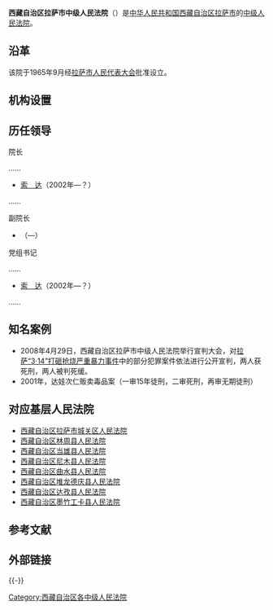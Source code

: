 {{Infobox PRCG
|机构名称=西藏自治区拉萨市中级人民法院<br>{{lang|bo|བོད་རང་སྐྱོང་ལྗོངས་ལྷ་ས་གྲོང་ཁྱེར་འབྲིང་རིམ་མི་དམངས་ཁྲིམས་ཁང་།}}
|标志1=National Emblem of the People's Republic of China.svg
|职位1=院长
|人员1=[[马方|马方]]
|衔级1=?级高级法官
|上诉法院=[[西藏自治区高级人民法院|西藏自治区高级人民法院]]
|业务上级=[[西藏自治区高级人民法院|西藏自治区高级人民法院]]
|组织上级=[[拉萨市人民代表大会|拉萨市人民代表大会]]<br>[[拉萨市人民代表大会常务委员会|拉萨市人民代表大会常务委员会]]
|中共上级=[[中国共产党拉萨市委员会|中国共产党拉萨市委员会]]
|中共本级=中国共产党西藏自治区拉萨市中级人民法院党组
|机构类型=[[中级人民法院|中级人民法院]]
|行政级别=副地厅级
|授权法源=[[中华人民共和国宪法|中华人民共和国宪法]]
|组织法规=[[中华人民共和国人民法院组织法|中华人民共和国人民法院组织法]]
|地址1=[[西藏自治区|西藏自治区]][[拉萨市|拉萨市]][[城关区_(拉萨市)|城关区]][[林廓东路|林廓东路]]49号
|官网=
|成立时间=1965年9月
|时期1=
|机构1=
|时期2=
|机构2=
|时期3=
|机构3=
}}

'''西藏自治区拉萨市中级人民法院'''（{{bo|z=བོད་རང་སྐྱོང་ལྗོངས་ལྷ་ས་གྲོང་ཁྱེར་འབྲིང་རིམ་མི་དམངས་ཁྲིམས་ཁང་།}}）是[[中华人民共和国|中华人民共和国]][[西藏自治区|西藏自治区]][[拉萨市|拉萨市]]的[[中级人民法院|中级人民法院]]。

==沿革==
该院于1965年9月经[[拉萨市人民代表大会|拉萨市人民代表大会]]批准设立。

==机构设置==

==历任领导==
{{col-begin}}
{{col-2}}
; 院长
……
*[[索达|索　达]]（2002年—？）
……
; 副院长
*[[]]（—）

{{col-2}}
; 党组书记
……
*[[索达|索　达]]（2002年—？）
……
{{col-end}}

==知名案例==
*2008年4月29日，西藏自治区拉萨市中级人民法院举行宣判大会，对[[拉萨314事件|拉萨“3·14”打砸抢烧严重暴力事件]]中的部分犯罪案件依法进行公开宣判，两人获死刑，两人被判死缓。
*2001年，达娃次仁贩卖毒品案（一审15年徒刑，二审死刑，再审无期徒刑）

==对应基层人民法院==
*[[西藏自治区拉萨市城关区人民法院|西藏自治区拉萨市城关区人民法院]]
*[[西藏自治区林周县人民法院|西藏自治区林周县人民法院]]
*[[西藏自治区当雄县人民法院|西藏自治区当雄县人民法院]]
*[[西藏自治区尼木县人民法院|西藏自治区尼木县人民法院]]
*[[西藏自治区曲水县人民法院|西藏自治区曲水县人民法院]]
*[[西藏自治区堆龙德庆县人民法院|西藏自治区堆龙德庆县人民法院]]
*[[西藏自治区达孜县人民法院|西藏自治区达孜县人民法院]]
*[[西藏自治区墨竹工卡县人民法院|西藏自治区墨竹工卡县人民法院]]

==参考文献==
{{Reflist}}

==外部链接==


{{-}}
{{中华人民共和国法院|地}}

[[Category:西藏自治区各中级人民法院|Category:西藏自治区各中级人民法院]]